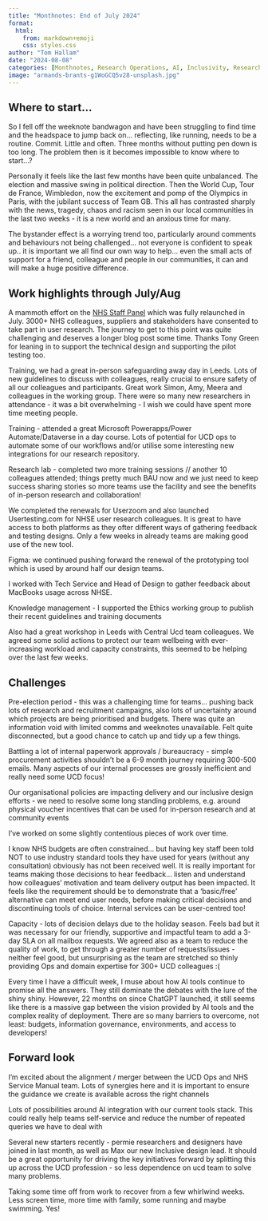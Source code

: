 ```yaml
---
title: "Monthnotes: End of July 2024"
format:
  html:
    from: markdown+emoji
    css: styles.css
author: "Tom Hallam"
date: "2024-08-08"
categories: [Monthnotes, Research Operations, AI, Inclusivity, Research Panels, Research Repo, Tools, User Needs, Ways of Working, Culture Change, Research lab]
image: "armands-brants-g1WoGCQ5v28-unsplash.jpg"
---
```


## Where to start...

So I fell off the weeknote bandwagon and have been struggling to find time and the headspace to jump back on… reflecting, like running, needs to be a routine. Commit. Little and often. Three months without putting pen down is too long. The problem then is it becomes impossible to know where to start…? 

Personally it feels like the last few months have been quite unbalanced. The election and massive swing in political direction. Then the World Cup, Tour de France, Wimbledon, now the excitement and pomp of the Olympics in Paris, with the jubilant success of Team GB. This all has contrasted sharply with the news, tragedy, chaos and racism seen in our local communities in the last two weeks - it is a new world and an anxious time for many.

The bystander effect is a worrying trend too, particularly around comments and behaviours not being challenged… not everyone is confident to speak up.. it is important we all find our own way to help… even the small acts of support for a friend, colleague and people in our communities, it can and will make a huge positive difference.


## Work highlights through July/Aug

A mammoth effort on the [NHS Staff Panel](https://feedback.digital.nhs.uk/jfe/form/SV_6tfF7f0hYg4pEIC){.external target="_blank"} which was fully relaunched in July. 3000+ NHS colleagues, suppliers and stakeholders have consented to take part in user research. 
The journey to get to this point was quite challenging and deserves a longer blog post some time. Thanks Tony Green for leaning in to support the technical design and supporting the pilot testing too.


Training, we had a great in-person safeguarding away day in Leeds. Lots of new guidelines to discuss with colleagues, really crucial to ensure safety of all our colleagues and participants. Great work Simon, Amy, Meera and colleagues in the working group. There were so many new researchers in attendance - it was a bit overwhelming - I wish we could have spent more time meeting people.


Training - attended a great Microsoft Powerapps/Power Automate/Dataverse in a day course. Lots of potential for UCD ops to automate some of our workflows and/or utilise some interesting new integrations for our research repository.

Research lab - completed two more training sessions // another 10 colleagues attended; things pretty much BAU now and we just need to keep success sharing stories so more teams use the facility and see the benefits of in-person research and collaboration! 

We completed the renewals for Userzoom and also launched Usertesting.com for NHSE user research colleagues. It is great to have access to both platforms as they ofter different ways of gathering feedback and testing designs. Only a few weeks in already teams are making good use of the new tool.


Figma: we continued pushing forward the renewal of the prototyping tool which is used by around half our design teams. 


I worked with Tech Service and Head of Design to gather feedback about MacBooks usage across NHSE. 


Knowledge management - I supported the Ethics working group to publish their recent guidelines and training documents 


Also had a great workshop in Leeds with Central Ucd team colleagues. We agreed some solid actions to protect our team wellbeing with ever-increasing workload and capacity constraints, this seemed to be helping over the last few weeks.

## Challenges

Pre-election period - this was a challenging time for teams… pushing back lots of research and recruitment campaigns, also lots of uncertainty around which projects are being prioritised and budgets. There was quite an information void with limited comms and weeknotes unavailable. Felt quite disconnected, but a good chance to catch up and tidy up a few things. 

Battling a lot of internal paperwork approvals / bureaucracy - simple procurement activities shouldn’t be a 6-9 month journey requiring 300-500 emails. Many aspects of our internal processes are grossly inefficient and really need some UCD focus!

Our organisational policies are impacting delivery and our inclusive design efforts - we need to resolve some long standing problems, e.g. around physical voucher incentives that can be used for in-person research and at community events

I've worked on some slightly contentious pieces of work over time. 

I know NHS budgets are often constrained... but having key staff been told NOT to use industry standard tools they have used for years (without any consultation) obviously has not been received well. It is really important for teams making those decisions to hear feedback… listen and understand how colleagues' motivation and team delivery output has been impacted. It feels like the requirement should be to demonstrate that a ‘basic/free’ alternative can meet end user needs, before making critical decisions and discontinuing tools of choice. Internal services can be user-centred too!

Capacity - lots of decision delays due to the holiday season. Feels bad but it was necessary for our friendly, supportive and impactful team to add a 3-day SLA on all mailbox requests. We agreed also as a team to reduce the quality of work, to get through a greater number of requests/issues - neither feel good, but unsurprising as the team are stretched so thinly providing Ops and domain expertise for 300+ UCD colleagues :(  

Every time I have a difficult week, I muse about how AI tools continue to promise all the answers. They still dominate the debates with the lure of the shiny shiny. However, 22 months on since ChatGPT launched, it still seems like there is a massive gap between the vision provided by AI tools and the complex reality of deployment. There are so many barriers to overcome, not least: budgets, information governance, environments, and access to developers!

## Forward look

I’m excited about the alignment / merger between the UCD Ops and NHS Service Manual team. Lots of synergies here and it is important to ensure the guidance we create is available across the right channels

Lots of possibilities around AI integration with our current tools stack. This could really help teams self-service and reduce the number of repeated queries we have to deal with

Several new starters recently - permie researchers and designers have joined in last month, as well as Max our new Inclusive design lead.  It should be a great opportunity for driving the key initiatives forward by splitting this up across the UCD profession - so less dependence on ucd team to solve many problems.

Taking some time off from work to recover from a few whirlwind weeks. Less screen time, more time with family, some running and maybe swimming. Yes!

